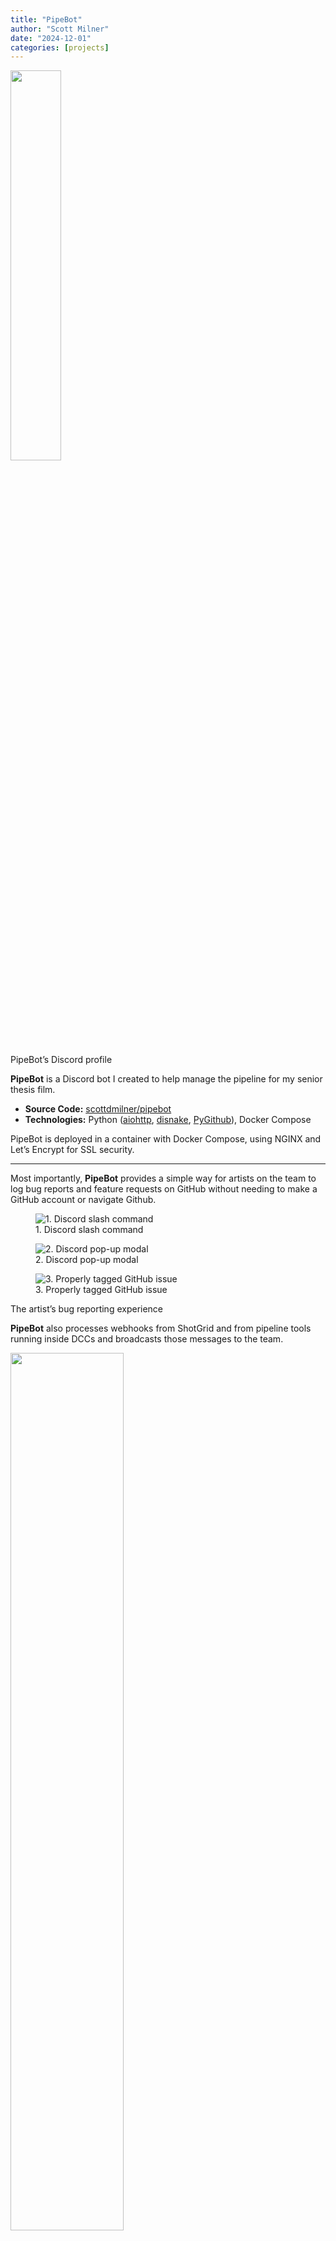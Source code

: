 ```yaml
---
title: "PipeBot"
author: "Scott Milner"
date: "2024-12-01"
categories: [projects]
---
```


::: {#fig-profile}
![](profile.png){width=40% fig-align="left" .lightbox}

PipeBot's Discord profile
:::

**PipeBot** is a Discord bot I created to help manage the pipeline for my senior thesis film. 

- **Source Code:** [scottdmilner/pipebot](https://github.com/scottdmilner/pipebot)
- **Technologies:** Python ([aiohttp](https://aiohttp.org), [disnake](https://disnake.dev/), [PyGithub](https://github.com/PyGithub/PyGithub)), Docker Compose

PipeBot is deployed in a container with Docker Compose, using NGINX and Let's Encrypt for SSL security.

---

Most importantly, **PipeBot** provides a simple way for artists on the team to log bug reports and feature requests on GitHub without needing to make a GitHub account or navigate Github. 

::: {#fig-userxp layout-ncol=3 layout-valign="bottom"}
![1. Discord slash command](slash-command.png){.lightbox}

![2. Discord pop-up modal](report-modal.png){.lightbox}

![3. Properly tagged GitHub issue](github-issue.png){.lightbox}

The artist's bug reporting experience
:::

**PipeBot** also processes webhooks from ShotGrid and from pipeline tools running inside DCCs and broadcasts those messages to the team.

::: {#fig-report}
![](webhook-message.png){width=60% fig-align="left" .lightbox}

Example of a report Discord message coming from a webhook sent to PipeBot
:::
